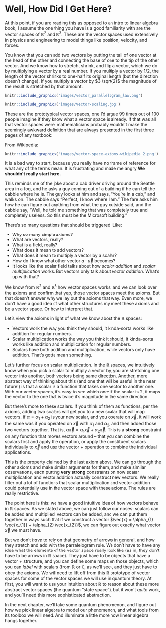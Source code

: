 # Well, How Did I Get Here?

At this point, if you are reading this as opposed to an intro to linear algebra book, I assume the one thing you have is a good familiarity with are the vector spaces of $\mathbb{R}^2$ and $\mathbb{R}^3$.  These are the vector spaces used extensively in physics and engineering to model things like position, velocity, and forces.

You know that you can add two vectors by putting the tail of one vector at the head of the other and connecting the base of one to the tip of the other vector.  And we know how to stretch, shrink, and flip a vector, which we do by multiplying a vector by a real number.  If you multiply a vector by $1/2$, the length of the vector shrinks to one-half its original length (but the direction doesn't change).  If you multiply a vector by $3 \sqrt{2}$ the magnitude of the result is stretched by that amount.


```{r, echo=FALSE, out.width="75%", out.height="75%", fig.align="center", fig.cap="Parallelogram Law of Addition"}
knitr::include_graphics('images/vector_parallelogram_law.png')
```

```{r, echo=FALSE, out.width="100%", out.height="100%", fig.align="center", fig.cap="Vector Scaling"}
knitr::include_graphics('images/Vector-scaling.jpg')
```

These are the prototypical vector spaces, one I'd argue 99 times out of 100 people imagine if they know what a vector space is already.  If that was all that vector spaces were, mathematicians probably wouldn't make the seemingly awkward definition that are always presented in the first three pages of any textbook:


From Wikipedia:

```{r, echo=FALSE, out.width="100%", out.height="100%", fig.align="center", fig.cap="[Record scratch]  Yep, that's me, Vector Space, spewing a lot of incomprehensible stuff.  But I wasn't always like this.  Let me tell you a story..."}
knitr::include_graphics('images/vector-space-axioms-wikipedia_2.png')
```

It is a bad way to start, because you really have no frame of reference for what any of the terms mean.  It is frustrating and made me angry  **We shouldn't really start here.**

This reminds me of the joke about a cab driver driving around the Seattle area in a fog, and he asks a guy coming out of a building if he can tell the cabbie where he is.  The guy looks at him and says, "You're in a cab," and walks on.  The cabbie says "Perfect, I know where I am."  The fare asks him how he can figure out anything from what the guy outside said, and the cabbie say, "Well, he told me something that was completely true and completely useless.  So this must be the Microsoft building."

There's so many questions that should be triggered.  Like:

- Why so many simple axioms?
- What are vectors, really?
- What is a field, really?
- What does it mean to add vectors?
- What does it mean to multiply a vector by a scalar?
- How do I know what other vector $a \cdot \vec{u}$ becomes?
- It looks like the scalar field talks about how *scalar addition* and *scalar multiplication* works.  But vectors only talk about *vector addition*.  What's up with that?

We know from $\mathbb{R}^2$ and $\mathbb{R}^3$ how vector spaces works, and we can look over the axioms and confirm that yep, those vector spaces meet the axioms.  But that doesn't answer why we lay out the axioms that way.  Even more, we don't have a good idea of what other structures my meet these axioms and be a vector space.  Or how to interpret that.

Let's view the axioms in light of what we know about the $\mathbb{R}$ spaces:

- Vectors work the way you think they should, it kinda-sorta works like addition for regular numbers.
- Scalar multiplication works the way you think it should, it kinda-sorta works like addition and multiplication for regular numbers.
- Scalars have both addition and multiplication, while vectors only have addition.  That's gotta mean something.

Let's further focus on scalar multiplication.  In the $\mathbb{R}$ spaces, we intuitively know when you pick a scalar to multiply a vector by, you are stretching one vector into another, both vectors being same direction.  Another, more abstract way of thinking about this (and one that will be useful in the near future!) is that a scalar is a function that takes one vector to another one.  With our vector spaces, it's easy to see which one: if the scalar is $2$, it maps the vector to the one that is twice it's magnitude in the same direction.

But there's more to these scalars.  If you think of them as functions, per the axioms, adding two scalars will get you to a new scalar that will map vectors.  if $\alpha = \alpha_{1} + \alpha_{2}$ is your new scalar, and you operate on $\vec{x}$, it will work the same was if you operated on $\vec{x}$ with $\alpha_{1}$ and $\alpha_{2}$, and then added those two vectors together.  That is, $\alpha \vec{x} = \alpha_{1} \vec{x} + \alpha_{2} \vec{x}$.  This is a **strong** constraint on any function that moves vectors around -- that you can combine the scalars first and apply the operation, or apply the constituent scalars individually to $\vec{x}$ and use the vector $+$ operation to combine the individual applications.

This is the property claimed by the last axiom above.  We can go through the other axioms and make similar arguments for them, and make similar observations, each putting **very strong** constraints on how scalar multiplication and vector addition actually construct new vectors.  We really filter out a lot of functions that scalar multiplication and vector addition could potentially use in the vector space with these axioms.  The rules are really restrictive.

The point here is this: we have a good intuitive idea of how vectors behave in $\mathbb{R}$ spaces.  As we stated above, we can just follow our noses: scalars can be added and multiplied, vectors can be added, and we can put them together in ways such that if we construct a vector $\vec{x} = \alpha_{1} \vec{x_{1}} + \alpha_{2} \vec{x_{2}}$, we can figure out exactly what vector $\vec{x}$ we must have.

But we don't *have* to rely on that geometry of arrows in general, and how they stretch and add with the parralelogram rule.  We don't have to have any idea what the elements of the vector space really look like (as in, they don't have to be arrows in $\mathbb{R}$ space).  They just have to be objects that have a vector $+$ structure, and you can define some maps on those objects, which you can *label* with scalars (from $\mathbb{R}$ or $\mathbb{C}$, as we'll see), and they just have to obey the axioms.  We will need to lift off from this $\mathbb{R}$ prototype of vector spaces for some of the vector spaces we will use in quantum theory.  At first, you will want to use your intuition about $\mathbb{R}$ to reason about these more abstract vector spaces (the quantum "state space"), but it won't *quite* work, and you'll need this more sophisticated abstraction.

In the next chapter, we'll take some quantum phenomenon, and figure out how we pick linear algebra to model our phenomenon, and what tools from its toolbox we will need.  And illuminate a little more how linear algebra hangs together.
